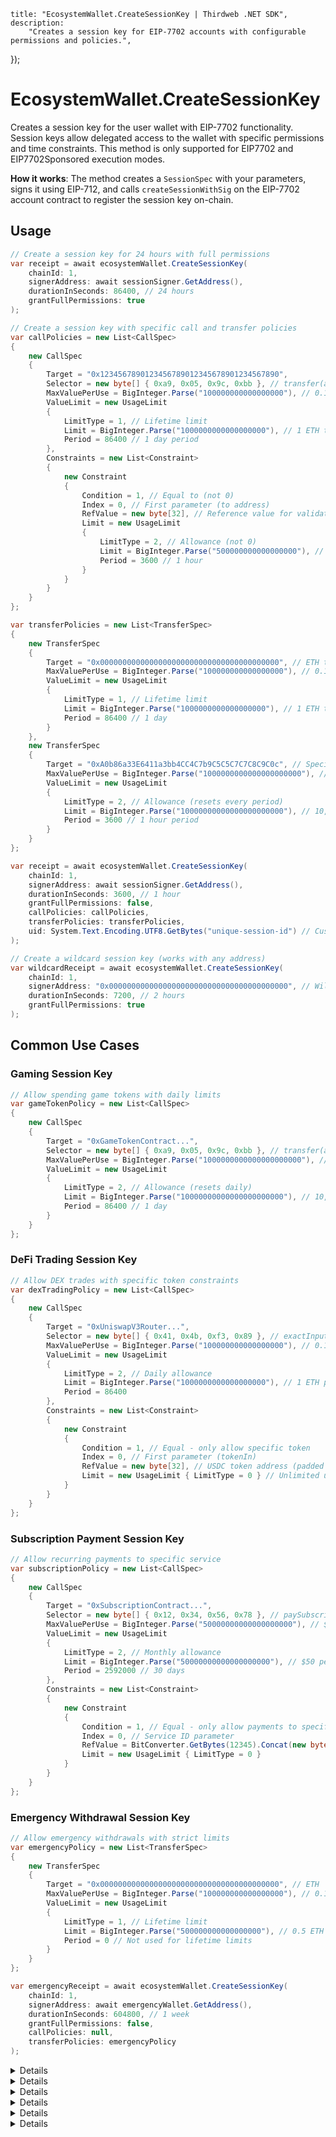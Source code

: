 
	title: "EcosystemWallet.CreateSessionKey | Thirdweb .NET SDK",
	description:
		"Creates a session key for EIP-7702 accounts with configurable permissions and policies.",
});

# EcosystemWallet.CreateSessionKey

Creates a session key for the user wallet with EIP-7702 functionality. Session keys allow delegated access to the wallet with specific permissions and time constraints. This method is only supported for EIP7702 and EIP7702Sponsored execution modes.

**How it works**: The method creates a `SessionSpec` with your parameters, signs it using EIP-712, and calls `createSessionWithSig` on the EIP-7702 account contract to register the session key on-chain.

## Usage

```csharp
// Create a session key for 24 hours with full permissions
var receipt = await ecosystemWallet.CreateSessionKey(
    chainId: 1,
    signerAddress: await sessionSigner.GetAddress(),
    durationInSeconds: 86400, // 24 hours
    grantFullPermissions: true
);

// Create a session key with specific call and transfer policies
var callPolicies = new List<CallSpec>
{
    new CallSpec
    {
        Target = "0x1234567890123456789012345678901234567890",
        Selector = new byte[] { 0xa9, 0x05, 0x9c, 0xbb }, // transfer(address,uint256)
        MaxValuePerUse = BigInteger.Parse("100000000000000000"), // 0.1 ETH max per call
        ValueLimit = new UsageLimit
        {
            LimitType = 1, // Lifetime limit
            Limit = BigInteger.Parse("1000000000000000000"), // 1 ETH total
            Period = 86400 // 1 day period
        },
        Constraints = new List<Constraint>
        {
            new Constraint
            {
                Condition = 1, // Equal to (not 0)
                Index = 0, // First parameter (to address)
                RefValue = new byte[32], // Reference value for validation
                Limit = new UsageLimit
                {
                    LimitType = 2, // Allowance (not 0)
                    Limit = BigInteger.Parse("500000000000000000"), // 0.5 ETH per period
                    Period = 3600 // 1 hour
                }
            }
        }
    }
};

var transferPolicies = new List<TransferSpec>
{
    new TransferSpec
    {
        Target = "0x0000000000000000000000000000000000000000", // ETH transfers
        MaxValuePerUse = BigInteger.Parse("100000000000000000"), // 0.1 ETH max per transfer
        ValueLimit = new UsageLimit
        {
            LimitType = 1, // Lifetime limit
            Limit = BigInteger.Parse("1000000000000000000"), // 1 ETH total
            Period = 86400 // 1 day
        }
    },
    new TransferSpec
    {
        Target = "0xA0b86a33E6411a3bb4CC4C7b9C5C5C7C7C8C9C0c", // Specific token contract
        MaxValuePerUse = BigInteger.Parse("1000000000000000000000"), // 1000 tokens max per transfer
        ValueLimit = new UsageLimit
        {
            LimitType = 2, // Allowance (resets every period)
            Limit = BigInteger.Parse("10000000000000000000000"), // 10,000 tokens per period
            Period = 3600 // 1 hour period
        }
    }
};

var receipt = await ecosystemWallet.CreateSessionKey(
    chainId: 1,
    signerAddress: await sessionSigner.GetAddress(),
    durationInSeconds: 3600, // 1 hour
    grantFullPermissions: false,
    callPolicies: callPolicies,
    transferPolicies: transferPolicies,
    uid: System.Text.Encoding.UTF8.GetBytes("unique-session-id") // Custom unique identifier
);

// Create a wildcard session key (works with any address)
var wildcardReceipt = await ecosystemWallet.CreateSessionKey(
    chainId: 1,
    signerAddress: "0x0000000000000000000000000000000000000000", // Wildcard address
    durationInSeconds: 7200, // 2 hours
    grantFullPermissions: true
);
```

## Common Use Cases

### Gaming Session Key
```csharp
// Allow spending game tokens with daily limits
var gameTokenPolicy = new List<CallSpec>
{
    new CallSpec
    {
        Target = "0xGameTokenContract...", 
        Selector = new byte[] { 0xa9, 0x05, 0x9c, 0xbb }, // transfer(address,uint256)
        MaxValuePerUse = BigInteger.Parse("1000000000000000000000"), // 1000 tokens per transaction
        ValueLimit = new UsageLimit
        {
            LimitType = 2, // Allowance (resets daily)
            Limit = BigInteger.Parse("10000000000000000000000"), // 10,000 tokens per day
            Period = 86400 // 1 day
        }
    }
};
```

### DeFi Trading Session Key
```csharp
// Allow DEX trades with specific token constraints
var dexTradingPolicy = new List<CallSpec>
{
    new CallSpec
    {
        Target = "0xUniswapV3Router...",
        Selector = new byte[] { 0x41, 0x4b, 0xf3, 0x89 }, // exactInputSingle
        MaxValuePerUse = BigInteger.Parse("100000000000000000"), // 0.1 ETH max per trade
        ValueLimit = new UsageLimit
        {
            LimitType = 2, // Daily allowance
            Limit = BigInteger.Parse("1000000000000000000"), // 1 ETH per day
            Period = 86400
        },
        Constraints = new List<Constraint>
        {
            new Constraint
            {
                Condition = 1, // Equal - only allow specific token
                Index = 0, // First parameter (tokenIn)
                RefValue = new byte[32], // USDC token address (padded to 32 bytes)
                Limit = new UsageLimit { LimitType = 0 } // Unlimited usage of this constraint
            }
        }
    }
};
```

### Subscription Payment Session Key
```csharp
// Allow recurring payments to specific service
var subscriptionPolicy = new List<CallSpec>
{
    new CallSpec
    {
        Target = "0xSubscriptionContract...",
        Selector = new byte[] { 0x12, 0x34, 0x56, 0x78 }, // paySubscription()
        MaxValuePerUse = BigInteger.Parse("50000000000000000000"), // $50 worth of tokens
        ValueLimit = new UsageLimit
        {
            LimitType = 2, // Monthly allowance
            Limit = BigInteger.Parse("50000000000000000000"), // $50 per month
            Period = 2592000 // 30 days
        },
        Constraints = new List<Constraint>
        {
            new Constraint
            {
                Condition = 1, // Equal - only allow payments to specific service
                Index = 0, // Service ID parameter
                RefValue = BitConverter.GetBytes(12345).Concat(new byte[28]).ToArray(), // Service ID 12345
                Limit = new UsageLimit { LimitType = 0 }
            }
        }
    }
};
```

### Emergency Withdrawal Session Key
```csharp
// Allow emergency withdrawals with strict limits
var emergencyPolicy = new List<TransferSpec>
{
    new TransferSpec
    {
        Target = "0x0000000000000000000000000000000000000000", // ETH
        MaxValuePerUse = BigInteger.Parse("100000000000000000"), // 0.1 ETH per withdrawal
        ValueLimit = new UsageLimit
        {
            LimitType = 1, // Lifetime limit
            Limit = BigInteger.Parse("500000000000000000"), // 0.5 ETH total
            Period = 0 // Not used for lifetime limits
        }
    }
};

var emergencyReceipt = await ecosystemWallet.CreateSessionKey(
    chainId: 1,
    signerAddress: await emergencyWallet.GetAddress(),
    durationInSeconds: 604800, // 1 week
    grantFullPermissions: false,
    callPolicies: null,
    transferPolicies: emergencyPolicy
);
```

<Details summary="Parameters">

### chainId

`BigInteger`: The chain ID for the session key.

### signerAddress

`string`: The address of the signer for the session key. Use `"0x0000000000000000000000000000000000000000"` for wildcard session keys that work with any address.

### durationInSeconds

`long`: Duration in seconds for which the session key will be valid.

### grantFullPermissions

`bool` (optional): Whether to grant full permissions to the session key. When `true`, creates a "wildcard" session that ignores call and transfer policies and allows any action. When `false`, only the specified call and transfer policies will be applied. Defaults to `true`.

**Important**: When `grantFullPermissions` is `true`, the `callPolicies` and `transferPolicies` parameters are ignored.

### callPolicies

`List<CallSpec>` (optional): List of call policies to apply to the session key. If `null`, no call policies will be applied. Only used when `grantFullPermissions` is `false`.

#### CallSpec Properties:
- `Target` (`string`): The contract address that can be called
- `Selector` (`byte[]`): The function selector (4 bytes) that can be called - use tools like [4byte.directory](https://www.4byte.directory/) to find selectors
- `MaxValuePerUse` (`BigInteger`): Maximum ETH value that can be sent per function call
- `ValueLimit` (`UsageLimit`): Overall ETH spending limits for this call policy  
- `Constraints` (`List<Constraint>`): Additional parameter constraints for function calls

**Selector Examples:**
- `transfer(address,uint256)`: `0xa9059cbb`
- `approve(address,uint256)`: `0x095ea7b3`
- `swapExactETHForTokens(uint256,address[],address,uint256)`: `0x7ff36ab5`

### transferPolicies

`List<TransferSpec>` (optional): List of transfer policies to apply to the session key. If `null`, no transfer policies will be applied. Only used when `grantFullPermissions` is `false`.

#### TransferSpec Properties:
- `Target` (`string`): The token contract address for transfers 
  - Use `"0x0000000000000000000000000000000000000000"` for native ETH
  - Use specific token contract addresses for ERC-20 tokens
- `MaxValuePerUse` (`BigInteger`): Maximum amount that can be transferred per transaction
- `ValueLimit` (`UsageLimit`): Overall usage limits for transfers of this token

**Common Token Examples:**
- ETH: `0x0000000000000000000000000000000000000000`
- USDC: `0xA0b86a33E6411a3bb4CC4C7b9C5C5C7C7C8C9C0c` (mainnet)
- USDT: `0xdAC17F958D2ee523a2206206994597C13D831ec7` (mainnet)

### uid

`byte[]` (optional): A unique identifier for the session key. If `null`, a new GUID will be generated automatically. This UID is used to identify and manage the session key on-chain.

</Details>

<Details summary="Related Methods">

### Managing Session Keys

Once a session key is created, you can use these methods to inspect and manage it:

```csharp
// Check if a signer has full permissions (wildcard access)
bool hasFullPermissions = await ecosystemWallet.SignerHasFullPermissions(
    chainId: 1, 
    signerAddress: await sessionSigner.GetAddress()
);

// Get the call policies for a specific signer
var callPolicies = await ecosystemWallet.GetCallPoliciesForSigner(
    chainId: 1,
    signerAddress: await sessionSigner.GetAddress()
);

// Get the transfer policies for a specific signer  
var transferPolicies = await ecosystemWallet.GetTransferPoliciesForSigner(
    chainId: 1,
    signerAddress: await sessionSigner.GetAddress()
);

// Get the session expiration timestamp
var expirationTimestamp = await ecosystemWallet.GetSessionExpirationForSigner(
    chainId: 1,
    signerAddress: await sessionSigner.GetAddress()
);

// Get complete session state including remaining limits
var sessionState = await ecosystemWallet.GetSessionStateForSigner(
    chainId: 1,
    signerAddress: await sessionSigner.GetAddress()
);

// Check remaining limits
foreach (var limit in sessionState.TransferValue)
{
    Console.WriteLine($"Transfer limit remaining for {limit.Target}: {limit.Remaining}");
}

foreach (var limit in sessionState.CallValue) 
{
    Console.WriteLine($"Call value limit remaining for {limit.Target}.{limit.Selector.ToHex()}: {limit.Remaining}");
}
```

</Details>

<Details summary="Type Definitions">

### LimitType Enum

Controls how usage limits are enforced over time:

- `0` (Unlimited): No limits applied
- `1` (Lifetime): Total limit that never resets  
- `2` (Allowance): Limit that resets every period (e.g., daily/hourly spending limits)

### Condition Enum

Defines how parameter constraints are evaluated:

- `0` (Unconstrained): No constraint applied
- `1` (Equal): Parameter must equal the reference value
- `2` (Greater): Parameter must be greater than reference value
- `3` (Less): Parameter must be less than reference value
- `4` (GreaterOrEqual): Parameter must be greater than or equal to reference value
- `5` (LessOrEqual): Parameter must be less than or equal to reference value
- `6` (NotEqual): Parameter must not equal the reference value

### UsageLimit

Defines spending or usage limits over time periods:

```csharp
public class UsageLimit
{
    public byte LimitType { get; set; }     // 0=Unlimited, 1=Lifetime, 2=Allowance
    public BigInteger Limit { get; set; }   // The limit amount (ignored if Unlimited)
    public BigInteger Period { get; set; }  // Time period in seconds (only used for Allowance)
}
```

**Examples:**
- **Unlimited**: `LimitType = 0` (Limit and Period ignored)
- **Lifetime limit**: `LimitType = 1, Limit = 1000` (max 1000 tokens ever)
- **Daily allowance**: `LimitType = 2, Limit = 100, Period = 86400` (100 tokens per day)

### Constraint

Defines parameter validation and usage limits for function calls:

```csharp
public class Constraint
{
    public byte Condition { get; set; }     // Condition type (0-6, see enum above)
    public ulong Index { get; set; }        // Parameter index to constrain (0-based)
    public byte[] RefValue { get; set; }    // Reference value for comparison (32 bytes)
    public UsageLimit Limit { get; set; }   // Usage limit for this parameter value
}
```

**Example Use Cases:**
- Limit transfers to specific addresses
- Restrict token amounts in function calls
- Control which contracts can be called
- Set spending limits per recipient

</Details>

<Details summary="Return Value">

### ThirdwebTransactionReceipt

The transaction receipt for the session key creation, as a `ThirdwebTransactionReceipt` object.

</Details>

<Details summary="Exceptions">

### InvalidOperationException

Thrown when the execution mode is not EIP7702 or EIP7702Sponsored.

### ArgumentException

Thrown when the signer address is null or empty, or when the duration is less than or equal to zero.

</Details>

<Details summary="Common Errors & Troubleshooting">

### Session Creation Errors

**"Execution mode not supported"**
- Ensure your EcosystemWallet is created with `ExecutionMode.EIP7702` or `ExecutionMode.EIP7702Sponsored`

**"Invalid signer address"**
- Verify the signer address is a valid Ethereum address
- Use `"0x0000000000000000000000000000000000000000"` for wildcard sessions

**"Duration too short"**  
- Duration must be greater than 0 seconds
- Consider reasonable session lengths (1 hour to 30 days)

### Runtime Session Errors

**"MaxValueExceeded"**
- Transaction value exceeds `MaxValuePerUse` in CallSpec/TransferSpec
- Increase the limit or split into smaller transactions

**"LifetimeUsageExceeded"**
- Total usage has exceeded the lifetime limit
- Create a new session key or increase limits

**"AllowanceExceeded"**
- Period allowance has been exhausted
- Wait for the next period or create additional session keys

**"CallPolicyViolated"**
- Attempting to call a contract/function not in the CallSpec list
- Add the required contract and selector to callPolicies

**"ConditionFailed"**
- Function parameter doesn't meet constraint requirements
- Check parameter values match the expected constraints

</Details>
